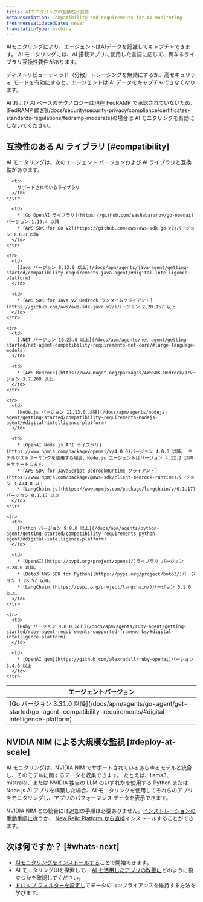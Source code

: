 ```yaml
---
title: AIモニタリングの互換性と要件
metaDescription: Compatibility and requirements for AI monitoring
freshnessValidatedDate: never
translationType: machine
---
```


AIモニタリングにより、エージェントはAIデータを認識してキャプチャできます。 AI モニタリングには、AI 搭載アプリに使用した言語に応じて、異なるライブラリ互換性要件があります。

ディストリビューティッド（分散）トレーシングを無効にするか、高セキュリティ モードを有効にすると、エージェントは AI データをキャプチャできなくなります。

<Callout variant="important">
  AI および AI ベースのテクノロジーは現在 FedRAMP で承認されていないため、 [FedRAMP 顧客](/docs/security/security-privacy/compliance/certificates-standards-regulations/fedramp-moderate)の場合は AI モニタリングを有効にしないでください。
</Callout>

## 互換性のある AI ライブラリ [#compatibility]

AI モニタリングは、次のエージェント バージョンおよび AI ライブラリと互換性があります。

<table>
  <thead>
    <tr>
      <th>
        エージェントバージョン
      </th>

      <th>
        サポートされているライブラリ
      </th>
    </tr>
  </thead>

  <tbody>
    <tr>
      <td>
        [Go バージョン 3.31.0 以降](/docs/apm/agents/go-agent/get-started/go-agent-compatibility-requirements/#digital-intelligence-platform)
      </td>

      <td>
        * [Go OpenAI ライブラリ](https://github.com/sashabaranov/go-openai)バージョン 1.19.4 以降
        * [AWS SDK for Go v2](https://github.com/aws/aws-sdk-go-v2)バージョン 1.6.0 以降
      </td>
    </tr>

    <tr>
      <td>
        [Java バージョン 8.12.0 以上](/docs/apm/agents/java-agent/getting-started/compatibility-requirements-java-agent/#digital-intelligence-platform)
      </td>

      <td>
        * [AWS SDK for Java v2 Bedrock ランタイムクライアント](https://github.com/aws/aws-sdk-java-v2/)バージョン 2.20.157 以上
      </td>
    </tr>

    <tr>
      <td>
        [.NET バージョン 10.23.0 以上](/docs/apm/agents/net-agent/getting-started/net-agent-compatibility-requirements-net-core/#large-language-models)
      </td>

      <td>
        * [AWS Bedrock](https://www.nuget.org/packages/AWSSDK.Bedrock/)バージョン 3.7.200 以上
      </td>
    </tr>

    <tr>
      <td>
        [Node.js バージョン 11.13.0 以降](/docs/apm/agents/nodejs-agent/getting-started/compatibility-requirements-nodejs-agent/#digital-intelligence-platform)
      </td>

      <td>
        * [OpenAI Node.js API ライブラリ](https://www.npmjs.com/package/openai/v/4.0.0)バージョン 4.0.0 以降。 モデルがストリーミングを使用する場合、Node.js エージェントはバージョン 4.12.2 以降をサポートします。
        * [AWS SDK for JavaScript BedrockRuntime クライアント](https://www.npmjs.com/package/@aws-sdk/client-bedrock-runtime)バージョン 3.474.0 以上
        * [LangChain.js](https://www.npmjs.com/package/langchain/v/0.1.17)バージョン 0.1.17 以上
      </td>
    </tr>

    <tr>
      <td>
        [Python バージョン 9.8.0 以上](/docs/apm/agents/python-agent/getting-started/compatibility-requirements-python-agent/#digital-intelligence-platform)
      </td>

      <td>
        * [OpenAI](https://pypi.org/project/openai/)ライブラリ バージョン 0.28.0 以降。
        * [Boto3 AWS SDK for Python](https://pypi.org/project/boto3/)バージョン 1.28.57 以降。
        * [LangChain](https://pypi.org/project/langchain/)バージョン 0.1.0 以上。
      </td>
    </tr>

    <tr>
      <td>
        [Ruby バージョン 9.8.0 以上](/docs/apm/agents/ruby-agent/getting-started/ruby-agent-requirements-supported-frameworks/#digital-intelligence-platform)
      </td>

      <td>
        * [OpenAI gem](https://github.com/alexrudall/ruby-openai)バージョン 3.4.0 以上
      </td>
    </tr>
  </tbody>
</table>

## NVIDIA NIM による大規模な監視 [#deploy-at-scale]

AI モニタリングは、NVIDIA NIM でサポートされているあらゆるモデルと統合し、そのモデルに関するデータを収集できます。 たとえば、llama3、mistralai、または NVIDIA 独自の LLM のいずれかを使用する Python または Node.js AI アプリを構築した場合、AI モニタリングを使用してそれらのアプリをモニタリングし、アプリのパフォーマンス データを表示できます。

NVIDIA NIM との統合には追加の手順は必要ありません。[インストレーションの手動手順に](/install/ai-monitoring)従うか、 [New Relic Platform から直接](https://onenr.io/0VRVNLqavRa)インストールすることができます。

## 次は何ですか？ [#whats-next]

* [AIモニタリングをインストールする](/install/ai-monitoring)ことで開始できます。
* AI モニタリングUIを探索して、 [AI を活用したアプリの改善に](/docs/ai-monitoring/view-ai-data)どのように役立つかを確認してください。
* [ドロップ フィルターを設定し](/docs/ai-monitoring/drop-sensitive-data)てデータのコンプライアンスを維持する方法を学びます。
